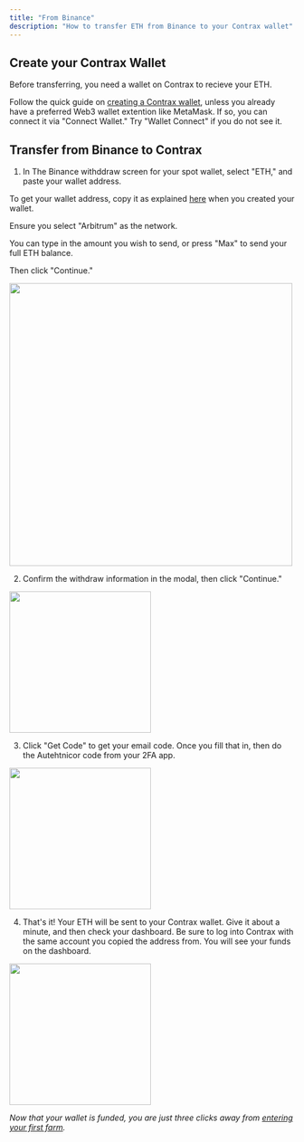 ```yaml
---
title: "From Binance"
description: "How to transfer ETH from Binance to your Contrax wallet"
---
```


## Create your Contrax Wallet

Before transferring, you need a wallet on Contrax to recieve your ETH.

Follow the quick guide on [creating a Contrax wallet](../start/wallet-setup), unless you already have a preferred Web3 wallet extention like MetaMask. If so, you can connect it via "Connect Wallet." Try "Wallet Connect" if you do not see it.

## Transfer from Binance to Contrax

1. In The Binance withddraw screen for your spot wallet, select "ETH," and paste your wallet address.

To get your wallet address, copy it as explained [here](../start/wallet-setup) when you created your wallet.

Ensure you select "Arbitrum" as the network.

You can type in the amount you wish to send, or press "Max" to send your full ETH balance.

Then click "Continue."

<img height="500" width="500" src="/images/Binance/1.jpg" />

2. Confirm the withdraw information in the modal, then click "Continue."

<img height="250" width="250" src="/images/Binance/2.jpg" />

3. Click "Get Code" to get your email code. Once you fill that in, then do the Autehtnicor code from your 2FA app.

<img height="250" width="250" src="/images/Binance/3.jpg" />

4. That's it! Your ETH will be sent to your Contrax wallet. Give it about a minute, and then check your dashboard.
   Be sure to log into Contrax with the same account you copied the address from. You will see your funds on the dashboard.

<img height="250" width="250" src="/images/Binance/4.jpg" />

_Now that your wallet is funded, you are just three clicks away from [entering your first farm](../contrax-dapp/farms)._
